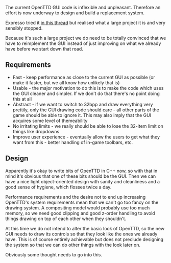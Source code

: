 The current OpenTTD GUI code is inflexible and unpleasant. Therefore an effort is now underway to design and build a replacement system.

Expresso tried it [http://www.tt-forums.net/viewtopic.php?t=20832 in this thread] but realised what a large project it is and very sensibly stopped.

Because it's such a large project we do need to be totally convinced that we have to reimplement the GUI instead of just improving on what we already have before we start down that road.




== Requirements ==

* Fast - keep performance as close to the current GUI as possible (or make it faster, but we all know how unlikely that is)
* Usable - the major motivation to do this is to make the code which uses the GUI cleaner and simpler. If we don't do that there's no point doing this at all
* Abstract - if we want to switch to 32bpp and draw everything very prettily, only the GUI drawing code should care - all other parts of the game should be able to ignore it. This may also imply that the GUI acquires some level of themeability
* No irritating limits - we really should be able to lose the 32-item limit on things like dropdowns
* Improve user experience - eventually allow the users to get what they want from this - better handling of in-game toolbars, etc.


== Design ==

Apparently it's okay to write bits of OpenTTD in C++ now, so with that in mind it's obvious that one of these bits should be the GUI. Then we can have a nice light object-oriented design with sanity and cleanliness and a good sense of hygiene, which flosses twice a day.

Performance requirements and the desire not to end up increasing OpenTTD's system requirements mean that we can't go too fancy on the drawing system. A compositing model would probably use too much memory, so we need good clipping and good z-order handling to avoid things drawing on top of each other when they shouldn't.

At this time we do not intend to alter the basic look of OpenTTD, so the new GUI needs to draw its controls so that they look like the ones we already have. This is of course entirely achievable but does not preclude designing the system so that we can do other things with the look later on.

Obviously some thought needs to go into this.